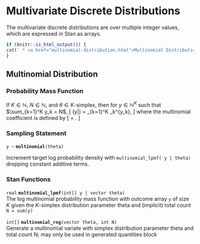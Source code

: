 # Multivariate Discrete Distributions

The multivariate discrete distributions are over multiple integer
values, which are expressed in Stan as arrays.

```r
if (knitr::is_html_output()) {
cat(' * <a href="multinomial-distribution.html">Multinomial Distribution</a>\n')
}
```

## Multinomial Distribution

### Probability Mass Function

If $K \in \mathbb{N}$, $N \in \mathbb{N}$, and $\theta \in
\text{$K$-simplex}$, then for $y \in \mathbb{N}^K$ such that
$\sum_{k=1}^K y_k = N$, \[ \text{Multinomial}(y|\theta) =
\binom{N}{y_1,\ldots,y_K} \prod_{k=1}^K \theta_k^{y_k}, \] where the
multinomial coefficient is defined by \[ \binom{N}{y_1,\ldots,y_k} =
\frac{N!}{\prod_{k=1}^K y_k!}. \]

### Sampling Statement

`y ~ ` **`multinomial`**`(theta)`

Increment target log probability density with `multinomial_lpmf( y | theta)`
dropping constant additive terms.
\index{{\tt \bfseries multinomial}!sampling statement|hyperpage}

### Stan Functions

<!-- real; multinomial_lpmf; (int[] y | vector theta); -->
\index{{\tt \bfseries multinomial }!{\tt (int[] y | vector theta): real}|hyperpage}

`real` **`multinomial_lpmf`**`(int[] y | vector theta)`<br>\newline
The log multinomial probability mass function with outcome array `y`
of size $K$ given the $K$-simplex distribution parameter theta and
(implicit) total count `N = sum(y)`

<!-- int[]; multinomial_rng; (vector theta, int N); -->
\index{{\tt \bfseries multinomial }!{\tt (vector theta, int N): int[]}|hyperpage}

`int[]` **`multinomial_rng`**`(vector theta, int N)`<br>\newline
Generate a multinomial variate with simplex distribution parameter
theta and total count N; may only be used in generated quantities
block

